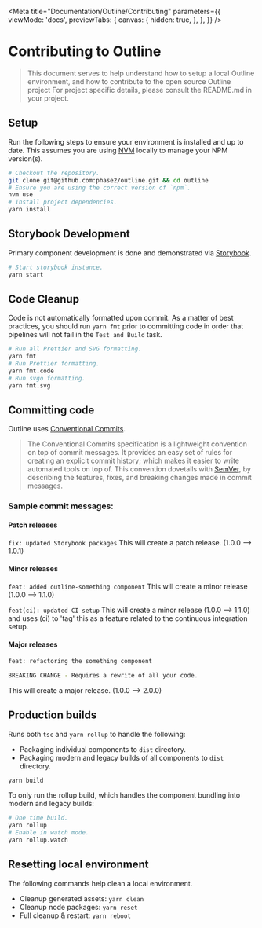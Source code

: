 
<Meta
  title="Documentation/Outline/Contributing"
  parameters={{
    viewMode: 'docs',
    previewTabs: {
      canvas: {
        hidden: true,
      },
    },
  }}
/>

# Contributing to Outline

> This document serves to help understand how to setup a local Outline environment, and how to contribute to the open source Outline project For project specific details, please consult the README.md in your project.

## Setup

Run the following steps to ensure your environment is installed and up to date. This assumes you are using [NVM](https://github.com/nvm-sh/nvm) locally to manage your NPM version(s).

```bash
# Checkout the repository.
git clone git@github.com:phase2/outline.git && cd outline
# Ensure you are using the correct version of `npm`.
nvm use
# Install project dependencies.
yarn install
```

## Storybook Development

Primary component development is done and demonstrated via [Storybook](https://storybook.js.org/).

```bash
# Start storybook instance.
yarn start
```

## Code Cleanup

Code is not automatically formatted upon commit. As a matter of best practices, you should run `yarn fmt` prior to committing code in order that pipelines will not fail in the `Test and Build` task.

```bash
# Run all Prettier and SVG formatting.
yarn fmt
# Run Prettier formatting.
yarn fmt.code
# Run svgo formatting.
yarn fmt.svg
```

## Committing code

Outline uses [Conventional Commits](https://www.conventionalcommits.org/en/v1.0.0/).

> The Conventional Commits specification is a lightweight convention on top of commit messages. It provides an easy set of rules for creating an explicit commit history; which makes it easier to write automated tools on top of. This convention dovetails with [SemVer](https://semver.org/), by describing the features, fixes, and breaking changes made in commit messages.

### Sample commit messages:

#### Patch releases

`fix: updated Storybook packages`
This will create a patch release. (1.0.0 --> 1.0.1)

#### Minor releases

`feat: added outline-something component`
This will create a minor release (1.0.0 --> 1.1.0)

`feat(ci): updated CI setup`
This will create a minor release (1.0.0 --> 1.1.0) and uses (ci) to 'tag' this as a feature related to the continuous integration setup.

#### Major releases

```bash
feat: refactoring the something component

BREAKING CHANGE - Requires a rewrite of all your code.
```

This will create a major release. (1.0.0 --> 2.0.0)

## Production builds

Runs both `tsc` and `yarn rollup` to handle the following:

- Packaging individual components to `dist` directory.
- Packaging modern and legacy builds of all components to `dist` directory.

```bash
yarn build
```

To only run the rollup build, which handles the component bundling into modern and legacy builds:

```bash
# One time build.
yarn rollup
# Enable in watch mode.
yarn rollup.watch
```

## Resetting local environment

The following commands help clean a local environment.

- Cleanup generated assets: `yarn clean`
- Cleanup node packages: `yarn reset`
- Full cleanup & restart: `yarn reboot`
